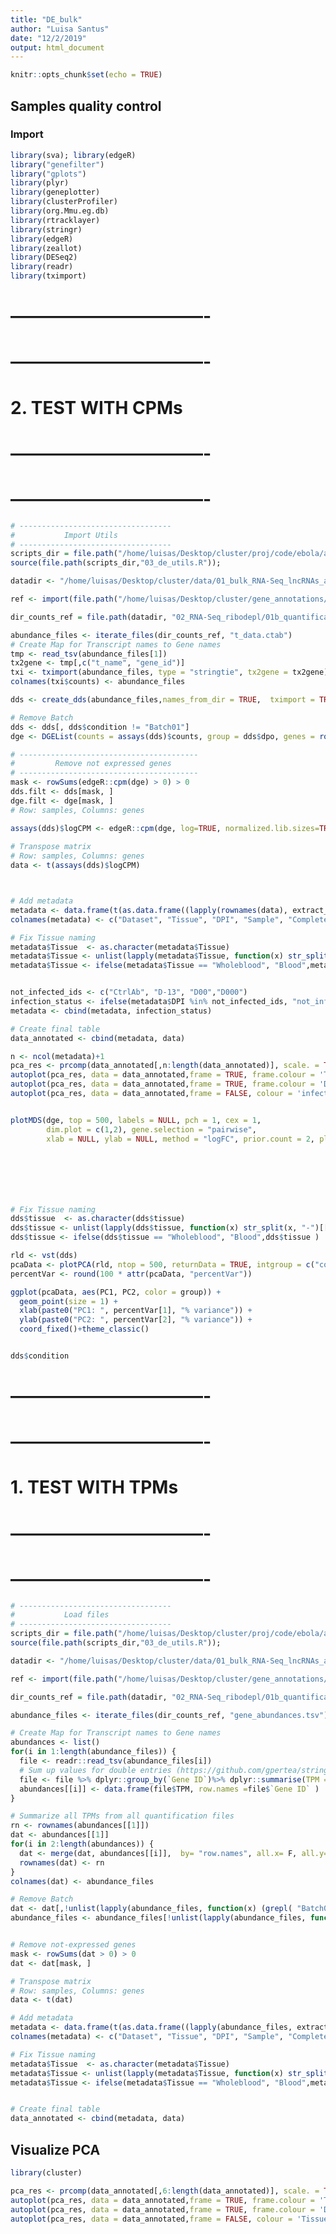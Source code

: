 ```yaml
---
title: "DE_bulk"
author: "Luisa Santus"
date: "12/2/2019"
output: html_document
---
```


```r
knitr::opts_chunk$set(echo = TRUE)
```

## Samples quality control 




### Import
```r
library(sva); library(edgeR)
library("genefilter")
library("gplots")
library(plyr)
library(geneplotter)
library(clusterProfiler)
library(org.Mmu.eg.db)
library(rtracklayer)
library(stringr)
library(edgeR)
library(zeallot)
library(DESeq2)
library(readr)
library(tximport)

```

# ----------------------------------
# ----------------------------------
#          2. TEST WITH CPMs   
# ----------------------------------
# ----------------------------------



```r

# ----------------------------------
#           Import Utils 
# ----------------------------------
scripts_dir = file.path("/home/luisas/Desktop/cluster/proj/code/ebola/analysis/utils/")
source(file.path(scripts_dir,"03_de_utils.R"));

datadir <- "/home/luisas/Desktop/cluster/data/01_bulk_RNA-Seq_lncRNAs_annotation/"

ref <- import(file.path("/home/luisas/Desktop/cluster/gene_annotations/ensembl_release100/rheMac10/Macaca_mulatta.Mmul_10.100.gtf"))

dir_counts_ref = file.path(datadir, "02_RNA-Seq_ribodepl/01b_quantification_qc")

abundance_files <- iterate_files(dir_counts_ref, "t_data.ctab")
# Create Map for Transcript names to Gene names 
tmp <- read_tsv(abundance_files[1])
tx2gene <- tmp[,c("t_name", "gene_id")]
txi <- tximport(abundance_files, type = "stringtie", tx2gene = tx2gene)
colnames(txi$counts) <- abundance_files

dds <- create_dds(abundance_files,names_from_dir = TRUE,  tximport = TRUE, tx_obj = txi)
```



```r
# Remove Batch  
dds <- dds[, dds$condition != "Batch01"]
dge <- DGEList(counts = assays(dds)$counts, group = dds$dpo, genes = rownames(dds), samples = colData(dds))

```




```r
# ----------------------------------------
#         Remove not expressed genes 
# ----------------------------------------
mask <- rowSums(edgeR::cpm(dge) > 0) > 0
dds.filt <- dds[mask, ]
dge.filt <- dge[mask, ]
# Row: samples, Columns: genes

assays(dds)$logCPM <- edgeR::cpm(dge, log=TRUE, normalized.lib.sizes=TRUE, prior.count=0.25)
 
# Transpose matrix
# Row: samples, Columns: genes 
data <- t(assays(dds)$logCPM)



# Add metadata 
metadata <- data.frame(t(as.data.frame((lapply(rownames(data), extract_info_sample_from_dir)))))
colnames(metadata) <- c("Dataset", "Tissue", "DPI", "Sample", "Complete_id")

# Fix Tissue naming
metadata$Tissue  <- as.character(metadata$Tissue)
metadata$Tissue <- unlist(lapply(metadata$Tissue, function(x) str_split(x, "-")[[1]][1]))
metadata$Tissue <- ifelse(metadata$Tissue == "Wholeblood", "Blood",metadata$Tissue )


not_infected_ids <- c("CtrlAb", "D-13", "D00","D000")
infection_status <- ifelse(metadata$DPI %in% not_infected_ids, "not_infected", "infected")
metadata <- cbind(metadata, infection_status)

# Create final table
data_annotated <- cbind(metadata, data)
```



```r
n <- ncol(metadata)+1
pca_res <- prcomp(data_annotated[,n:length(data_annotated)], scale. = TRUE)
autoplot(pca_res, data = data_annotated,frame = TRUE, frame.colour = 'Tissue')+theme_classic()
autoplot(pca_res, data = data_annotated,frame = TRUE, frame.colour = 'Dataset')+theme_classic()
autoplot(pca_res, data = data_annotated,frame = FALSE, colour = 'infection_status')+theme_classic()


plotMDS(dge, top = 500, labels = NULL, pch = 1, cex = 1,
        dim.plot = c(1,2), gene.selection = "pairwise",
        xlab = NULL, ylab = NULL, method = "logFC", prior.count = 2, plot = TRUE, col = dge$samples$dpo, legend = "all")







# Fix Tissue naming
dds$tissue  <- as.character(dds$tissue)
dds$tissue <- unlist(lapply(dds$tissue, function(x) str_split(x, "-")[[1]][1]))
dds$tissue <- ifelse(dds$tissue == "Wholeblood", "Blood",dds$tissue )

rld <- vst(dds)
pcaData <- plotPCA(rld, ntop = 500, returnData = TRUE, intgroup = c("condition"))
percentVar <- round(100 * attr(pcaData, "percentVar"))

ggplot(pcaData, aes(PC1, PC2, color = group)) +
  geom_point(size = 1) +
  xlab(paste0("PC1: ", percentVar[1], "% variance")) +
  ylab(paste0("PC2: ", percentVar[2], "% variance")) + 
  coord_fixed()+theme_classic()


dds$condition


```




# ----------------------------------
# ----------------------------------
#          1. TEST WITH TPMs  
# ----------------------------------
# ----------------------------------

```r
# ----------------------------------
#           Load files 
# ----------------------------------
scripts_dir = file.path("/home/luisas/Desktop/cluster/proj/code/ebola/analysis/utils/")
source(file.path(scripts_dir,"03_de_utils.R"));

datadir <- "/home/luisas/Desktop/cluster/data/01_bulk_RNA-Seq_lncRNAs_annotation/"

ref <- import(file.path("/home/luisas/Desktop/cluster/gene_annotations/ensembl_release100/rheMac10/Macaca_mulatta.Mmul_10.100.gtf"))

dir_counts_ref = file.path(datadir, "02_RNA-Seq_ribodepl/01b_quantification_qc")

abundance_files <- iterate_files(dir_counts_ref, "gene_abundances.tsv")

# Create Map for Transcript names to Gene names 
abundances <- list()
for(i in 1:length(abundance_files)) {
  file <- readr::read_tsv(abundance_files[i])
  # Sum up values for double entries (https://github.com/gpertea/stringtie/issues/192)
  file <- file %>% dplyr::group_by(`Gene ID`)%>% dplyr::summarise(TPM = sum(TPM))
  abundances[[i]] <- data.frame(file$TPM, row.names =file$`Gene ID` )
}

# Summarize all TPMs from all quantification files 
rn <- rownames(abundances[[1]])
dat <- abundances[[1]]
for(i in 2:length(abundances)) {
  dat <- merge(dat, abundances[[i]],  by= "row.names", all.x= F, all.y= F) [,-1]
  rownames(dat) <- rn
}
colnames(dat) <- abundance_files

# Remove Batch
dat <- dat[,!unlist(lapply(abundance_files, function(x) (grepl( "Batch01", x, fixed = TRUE))))]
abundance_files <- abundance_files[!unlist(lapply(abundance_files, function(x) (grepl( "Batch01", x, fixed = TRUE))))]


# Remove not-expressed genes 
mask <- rowSums(dat > 0) > 0
dat <- dat[mask, ]

# Transpose matrix
# Row: samples, Columns: genes 
data <- t(dat)

# Add metadata 
metadata <- data.frame(t(as.data.frame((lapply(abundance_files, extract_info_sample_from_filename)))))
colnames(metadata) <- c("Dataset", "Tissue", "DPI", "Sample", "Complete_id")

# Fix Tissue naming
metadata$Tissue  <- as.character(metadata$Tissue)
metadata$Tissue <- unlist(lapply(metadata$Tissue, function(x) str_split(x, "-")[[1]][1]))
metadata$Tissue <- ifelse(metadata$Tissue == "Wholeblood", "Blood",metadata$Tissue )


# Create final table
data_annotated <- cbind(metadata, data)
```


## Visualize PCA 

```r
library(cluster)

pca_res <- prcomp(data_annotated[,6:length(data_annotated)], scale. = TRUE)
autoplot(pca_res, data = data_annotated,frame = TRUE, frame.colour = 'Tissue')+theme_classic()
autoplot(pca_res, data = data_annotated,frame = TRUE, frame.colour = 'Dataset')+theme_classic()
autoplot(pca_res, data = data_annotated,frame = FALSE, colour = 'Tissue')+theme_classic()

```




